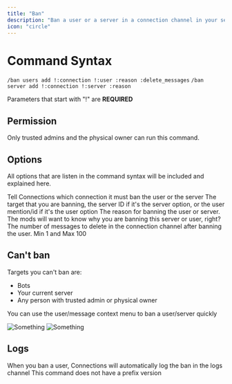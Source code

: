 ```yaml
---
title: "Ban"
description: "Ban a user or a server in a connection channel in your server"
icon: "circle"
---
```


# Command Syntax

`/ban users add !:connection !:user :reason :delete_messages`
`/ban server add !:connection !:server :reason`

<Warning>Parameters that start with "!" are **REQUIRED**</Warning>

## Permission

Only trusted admins and the physical owner can run this command.

## Options

All options that are listen in the command syntax will be included and explained here.

<CardGroup cols={2}>
  <Card title="Connection">
    Tell Connections which connection it must ban the user or the server
  </Card>
  <Card title="User or Server">
    The target that you are banning, the server ID if it's the server option, or
    the user mention/id if it's the user option
  </Card>
  <Card title="Reason">
    The reason for banning the user or server. The mods will want to know why
    you are banning this server or user, right?
  </Card>
  <Card title="delete_messages">
    The number of messages to delete in the connection channel after banning the
    user. Min 1 and Max 100
  </Card>
</CardGroup>

## Can't ban

Targets you can't ban are:

- Bots
- Your current server
- Any person with trusted admin or physical owner

<Tip>
  You can use the user/message context menu to ban a user/server quickly
</Tip>

![Something](/public/ban-user-app.png)
![Something](/public/ban-guild-app.png)

## Logs

<Info>
  When you ban a user, Connections will automatically log the ban in the logs
  channel
</Info>
<Warning>This command does not have a prefix version</Warning>


